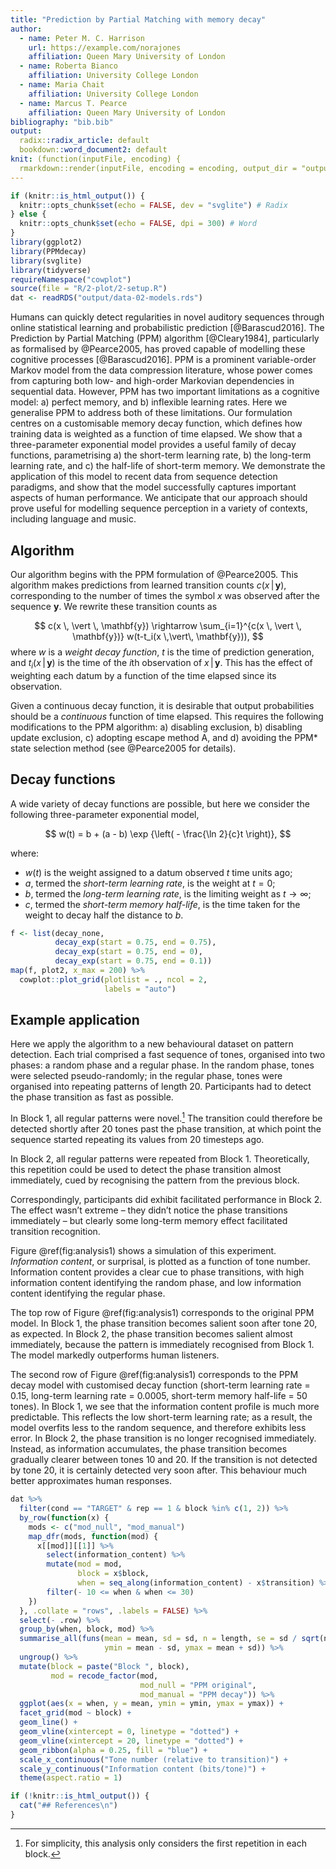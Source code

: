 ```yaml
---
title: "Prediction by Partial Matching with memory decay"
author:
  - name: Peter M. C. Harrison
    url: https://example.com/norajones
    affiliation: Queen Mary University of London
  - name: Roberta Bianco
    affiliation: University College London
  - name: Maria Chait
    affiliation: University College London
  - name: Marcus T. Pearce
    affiliation: Queen Mary University of London
bibliography: "bib.bib"
output:
  radix::radix_article: default
  bookdown::word_document2: default
knit: (function(inputFile, encoding) {
  rmarkdown::render(inputFile, encoding = encoding, output_dir = "output") })
---
```


```r
if (knitr::is_html_output()) {
  knitr::opts_chunk$set(echo = FALSE, dev = "svglite") # Radix
} else {
  knitr::opts_chunk$set(echo = FALSE, dpi = 300) # Word 
}
library(ggplot2)
library(PPMdecay)
library(svglite)
library(tidyverse)
requireNamespace("cowplot")
source(file = "R/2-plot/2-setup.R")
dat <- readRDS("output/data-02-models.rds")
```

<!-- <script src="https://hypothes.is/embed.js" async></script> -->

Humans can quickly detect regularities in novel auditory sequences
through online statistical learning and probabilistic prediction [@Barascud2016].
The Prediction by Partial Matching (PPM) algorithm [@Cleary1984],
particularly as formalised by @Pearce2005,
has proved capable of modelling these cognitive processes [@Barascud2016]. 
PPM is a prominent variable-order Markov model from the data compression literature,
whose power comes from capturing both low- and high-order Markovian dependencies 
in sequential data.
However, PPM has two important limitations as a cognitive model:
a) perfect memory, and b) inflexible learning rates.
Here we generalise PPM to address both of these limitations.
Our formulation centres on a customisable memory decay function,
which defines how training data is weighted as a function of time elapsed.
We show that a three-parameter exponential model provides
a useful family of decay functions, parametrising 
a) the short-term learning rate,
b) the long-term learning rate,
and c) the half-life of short-term memory.
We demonstrate the application of this model to recent data from sequence detection paradigms,
and show that the model successfully captures important aspects of human performance.
We anticipate that our approach should prove useful
for modelling sequence perception in a variety of contexts,
including language and music.

## Algorithm

Our algorithm begins with the PPM formulation of @Pearce2005.
This algorithm makes predictions from learned 
transition counts $c(x \,\vert\, \mathbf{y})$,
corresponding to the number of times the symbol $x$
was observed after the sequence $\mathbf{y}$.
<!-- These transition counts are subsequently used to generate predictions. -->
We rewrite these transition counts as 

$$
c(x \, \vert \, \mathbf{y}) \rightarrow \sum_{i=1}^{c(x \, \vert \, \mathbf{y})} w(t-t_i(x \,\vert\, \mathbf{y})),
$$
where $w$ is a *weight decay function*,
$t$ is the time of prediction generation,
and $t_i(x \,\vert\, \mathbf{y})$ is the time 
of the $i$th observation of $x \,\vert\, \mathbf{y}$.
This has the effect of weighting each datum by 
a function of the time elapsed since its observation.

Given a continuous decay function,
it is desirable that output probabilities should be 
a *continuous* function of time elapsed.
This requires the following modifications to the PPM algorithm:
a) disabling exclusion,
b) disabling update exclusion,
c) adopting escape method A,
and d) avoiding the PPM* state selection method 
(see @Pearce2005 for details).

## Decay functions

A wide variety of decay functions are possible,
but here we consider the following three-parameter exponential model,

$$
w(t) = b + (a - b) \exp {\left( - \frac{\ln 2}{c}t \right)},
$$

where:

- $w(t)$ is the weight assigned to a datum observed $t$ time units ago;
- $a$, termed the *short-term learning rate*, is the weight at $t = 0$;
- $b$, termed the *long-term learning rate*, is the limiting weight as $t \rightarrow \infty$;
- $c$, termed the *short-term memory half-life*,
is the time taken for the weight to decay half the distance to $b$.

```r
f <- list(decay_none, 
          decay_exp(start = 0.75, end = 0.75), 
          decay_exp(start = 0.75, end = 0),
          decay_exp(start = 0.75, end = 0.1))
map(f, plot2, x_max = 200) %>% 
  cowplot::plot_grid(plotlist = ., ncol = 2,
                     labels = "auto")
```

## Example application

Here we apply the algorithm to a new behavioural dataset on pattern detection.
Each trial comprised a fast sequence of tones,
organised into two phases: a random phase and a regular phase.
In the random phase, tones were selected pseudo-randomly;
in the regular phase, tones were organised into repeating patterns of length 20.
Participants had to detect the phase transition as fast as possible.

In Block 1, all regular patterns were novel.^[
For simplicity, this analysis only considers the first repetition in each block.
]
The transition could therefore be detected shortly after 20 tones
past the phase transition,
at which point the sequence started repeating its values from 20 timesteps ago.

In Block 2, all regular patterns were repeated from Block 1.
Theoretically, this repetition could be used to detect the phase transition almost immediately,
cued by recognising the pattern from the previous block.

Correspondingly, participants did exhibit facilitated performance in Block 2.
The effect wasn't extreme -- they didn't notice the phase transitions immediately --
but clearly some long-term memory effect facilitated transition recognition.

Figure \@ref(fig:analysis1) shows a simulation of this experiment.
*Information content*, or surprisal, is plotted as a function of tone number.
Information content provides a clear cue to phase transitions,
with high information content identifying the random phase,
and low information content identifying the regular phase.

The top row of Figure \@ref(fig:analysis1) corresponds to the original PPM model.
In Block 1, the phase transition becomes salient soon after tone 20, 
as expected.
In Block 2, the phase transition becomes salient almost immediately,
because the pattern is immediately recognised from Block 1.
The model markedly outperforms human listeners.

The second row of Figure \@ref(fig:analysis1) corresponds to the PPM decay model
with customised decay function 
(short-term learning rate = 0.15, long-term learning rate = 0.0005,
short-term memory half-life = 50 tones).
In Block 1, we see that the information content profile is much more predictable.
This reflects the low short-term learning rate;
as a result, the model overfits less to the random sequence, 
and therefore exhibits less error.
In Block 2, the phase transition is no longer recognised immediately.
Instead, as information accumulates,
the phase transition becomes gradually clearer between tones 10 and 20.
If the transition is not detected by tone 20, it is certainly detected
very soon after.
This behaviour much better approximates human responses.

```r
dat %>%
  filter(cond == "TARGET" & rep == 1 & block %in% c(1, 2)) %>% 
  by_row(function(x) {
    mods <- c("mod_null", "mod_manual")
    map_dfr(mods, function(mod) {
      x[[mod]][[1]] %>% 
        select(information_content) %>% 
        mutate(mod = mod,
               block = x$block,
               when = seq_along(information_content) - x$transition) %>% 
        filter(- 10 <= when & when <= 30)
    })
  }, .collate = "rows", .labels = FALSE) %>% 
  select(- .row) %>% 
  group_by(when, block, mod) %>% 
  summarise_all(funs(mean = mean, sd = sd, n = length, se = sd / sqrt(n),
                     ymin = mean - sd, ymax = mean + sd)) %>% 
  ungroup() %>% 
  mutate(block = paste("Block ", block),
         mod = recode_factor(mod,
                             mod_null = "PPM original",
                             mod_manual = "PPM decay")) %>%
  ggplot(aes(x = when, y = mean, ymin = ymin, ymax = ymax)) + 
  facet_grid(mod ~ block) + 
  geom_line() + 
  geom_vline(xintercept = 0, linetype = "dotted") + 
  geom_vline(xintercept = 20, linetype = "dotted") + 
  geom_ribbon(alpha = 0.25, fill = "blue") +
  scale_x_continuous("Tone number (relative to transition)") + 
  scale_y_continuous("Information content (bits/tone)") + 
  theme(aspect.ratio = 1)
```

```r
if (!knitr::is_html_output()) {
  cat("## References\n")
} 
```
